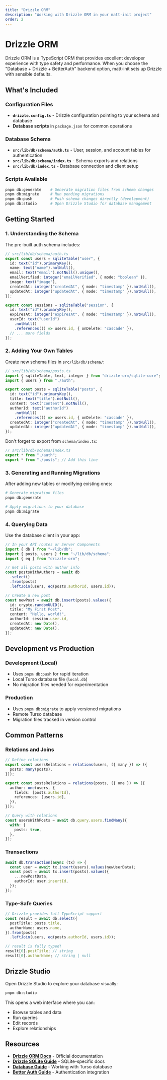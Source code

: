 ```yaml
---
title: "Drizzle ORM"
description: "Working with Drizzle ORM in your matt-init project"
order: 2
---
```


# Drizzle ORM

Drizzle ORM is a TypeScript ORM that provides excellent developer experience with type safety and performance. When you choose the "Database + Drizzle + BetterAuth" backend option, matt-init sets up Drizzle with sensible defaults.

## What's Included

### **Configuration Files**
- **`drizzle.config.ts`** - Drizzle configuration pointing to your schema and database
- **Database scripts** in `package.json` for common operations

### **Database Schema**
- **`src/lib/db/schema/auth.ts`** - User, session, and account tables for authentication
- **`src/lib/db/schema/index.ts`** - Schema exports and relations
- **`src/lib/db/index.ts`** - Database connection and client setup

### **Scripts Available**
```bash
pnpm db:generate    # Generate migration files from schema changes
pnpm db:migrate     # Run pending migrations
pnpm db:push        # Push schema changes directly (development)
pnpm db:studio      # Open Drizzle Studio for database management
```

## Getting Started

### **1. Understanding the Schema**
The pre-built auth schema includes:

```typescript
// src/lib/db/schema/auth.ts
export const users = sqliteTable("user", {
  id: text("id").primaryKey(),
  name: text("name").notNull(),
  email: text("email").notNull().unique(),
  emailVerified: integer("emailVerified", { mode: "boolean" }),
  image: text("image"),
  createdAt: integer("createdAt", { mode: "timestamp" }).notNull(),
  updatedAt: integer("updatedAt", { mode: "timestamp" }).notNull(),
});

export const sessions = sqliteTable("session", {
  id: text("id").primaryKey(),
  expiresAt: integer("expiresAt", { mode: "timestamp" }).notNull(),
  userId: text("userId")
    .notNull()
    .references(() => users.id, { onDelete: "cascade" }),
  // ... more fields
});
```

### **2. Adding Your Own Tables**
Create new schema files in `src/lib/db/schema/`:

```typescript
// src/lib/db/schema/posts.ts
import { sqliteTable, text, integer } from "drizzle-orm/sqlite-core";
import { users } from "./auth";

export const posts = sqliteTable("posts", {
  id: text("id").primaryKey(),
  title: text("title").notNull(),
  content: text("content").notNull(),
  authorId: text("authorId")
    .notNull()
    .references(() => users.id, { onDelete: "cascade" }),
  createdAt: integer("createdAt", { mode: "timestamp" }).notNull(),
  updatedAt: integer("updatedAt", { mode: "timestamp" }).notNull(),
});
```

Don't forget to export from `schema/index.ts`:

```typescript
// src/lib/db/schema/index.ts
export * from "./auth";
export * from "./posts"; // Add this line
```

### **3. Generating and Running Migrations**
After adding new tables or modifying existing ones:

```bash
# Generate migration files
pnpm db:generate

# Apply migrations to your database
pnpm db:migrate
```

### **4. Querying Data**
Use the database client in your app:

```typescript
// In your API routes or Server Components
import { db } from "~/lib/db";
import { posts, users } from "~/lib/db/schema";
import { eq } from "drizzle-orm";

// Get all posts with author info
const postsWithAuthors = await db
  .select()
  .from(posts)
  .leftJoin(users, eq(posts.authorId, users.id));

// Create a new post
const newPost = await db.insert(posts).values({
  id: crypto.randomUUID(),
  title: "My First Post",
  content: "Hello, world!",
  authorId: session.user.id,
  createdAt: new Date(),
  updatedAt: new Date(),
});
```

## Development vs Production

### **Development (Local)**
- Uses `pnpm db:push` for rapid iteration
- Local Turso database file (`local.db`)
- No migration files needed for experimentation

### **Production**
- Uses `pnpm db:migrate` to apply versioned migrations
- Remote Turso database
- Migration files tracked in version control

## Common Patterns

### **Relations and Joins**
```typescript
// Define relations
export const usersRelations = relations(users, ({ many }) => ({
  posts: many(posts),
}));

export const postsRelations = relations(posts, ({ one }) => ({
  author: one(users, {
    fields: [posts.authorId],
    references: [users.id],
  }),
}));

// Query with relations
const usersWithPosts = await db.query.users.findMany({
  with: {
    posts: true,
  },
});
```

### **Transactions**
```typescript
await db.transaction(async (tx) => {
  const user = await tx.insert(users).values(newUserData);
  const post = await tx.insert(posts).values({
    ...newPostData,
    authorId: user.insertId,
  });
});
```

### **Type-Safe Queries**
```typescript
// Drizzle provides full TypeScript support
const result = await db.select({
  postTitle: posts.title,
  authorName: users.name,
}).from(posts)
  .leftJoin(users, eq(posts.authorId, users.id));

// result is fully typed!
result[0].postTitle; // string
result[0].authorName; // string | null
```

## Drizzle Studio

Open Drizzle Studio to explore your database visually:

```bash
pnpm db:studio
```

This opens a web interface where you can:
- Browse tables and data
- Run queries
- Edit records
- Explore relationships

## Resources

- **[Drizzle ORM Docs](https://orm.drizzle.team/)** - Official documentation
- **[Drizzle SQLite Guide](https://orm.drizzle.team/docs/get-started-sqlite)** - SQLite-specific docs
- **[Database Guide](/docs/usage/databases)** - Working with Turso database
- **[Better Auth Guide](/docs/usage/better-auth)** - Authentication integration